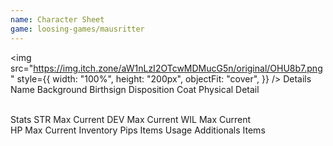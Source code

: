 ```yaml
---
name: Character Sheet
game: loosing-games/mausritter
---
```


<img
  src="https://img.itch.zone/aW1nLzI2OTcwMDMucG5n/original/OHU8b7.png"
  style={{
    width: "100%",
    height: "200px",
    objectFit: "cover",
  }}
/>
<Heading> Details </Heading>
<Row align="start">
  <Stack>
    <TextField name="name">Name</TextField>
    <TextField name="background">Background</TextField>
  </Stack>
  <Stack>
    <TextField name="birthsign">Birthsign</TextField>
    <TextField name="disposition">Disposition</TextField>
    <TextField name="coat">Coat</TextField>
    <TextField name="physical-detail">Physical Detail</TextField>
  </Stack>
</Row>

<br />
<Row align='start'>
<Stack >

<Stack>
  <Heading>Stats</Heading>
  <Label>STR</Label>
  <Row>
    <Detail>Max</Detail>
    <NumberField name="max-str" />
    <Detail>Current</Detail>
    <NumberField name="current-str" />
  </Row>
</Stack>
<Stack>
  <Label>DEV</Label>
  <Row>
    <Detail>Max</Detail>
    <NumberField name="max-dex" />
    <Detail>Current</Detail>
    <NumberField name="current-dex" />
  </Row>
</Stack>
<Stack>
  <Label>WIL</Label>
  <Row>
    <Detail>Max</Detail>
    <NumberField name="max-wil" />
    <Detail>Current</Detail>
    <NumberField name="current-wil" />
  </Row>
</Stack>
<br />
<Stack>
  <Label>HP</Label>
  <Row>
    <Detail>Max</Detail>
    <NumberField name="max-hp" />
    <Detail>Current</Detail>
    <NumberField name="current-hp" />
  </Row>
</Stack>

</Stack>
<Stack>
<Heading>Inventory</Heading>
<Label>Pips</Label>
<NumberField name="pips" placeholder="pips"/>
<Label>Items</Label>

<List name="items" min={1}>
  <TextField name="name" placeholder="Name" />
  <Row>
    <Detail>Usage</Detail>
    <Tracker name="usage" min={1} />
  </Row>
</List>
<Label>Additionals Items</Label>
<List name="additionals-items" min={1}>
  <TextField name="name" placeholder="Name" />
</List>
</Stack>

</Row>
